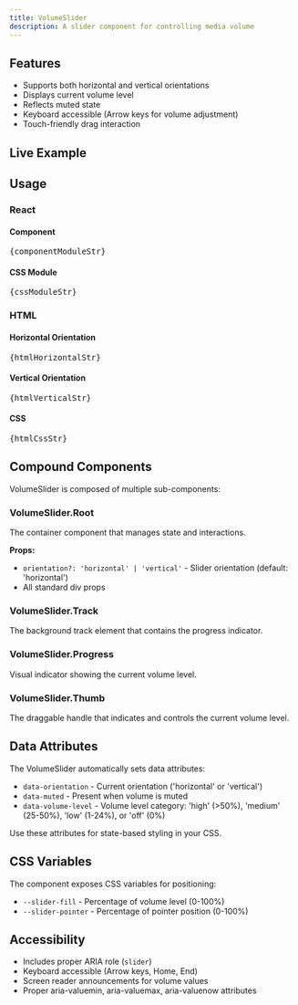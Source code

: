 ```yaml
---
title: VolumeSlider
description: A slider component for controlling media volume
---
```



## Features

- Supports both horizontal and vertical orientations
- Displays current volume level
- Reflects muted state
- Keyboard accessible (Arrow keys for volume adjustment)
- Touch-friendly drag interaction

## Live Example

<VolumeSliderDemo client:load />

## Usage

### React

#### Component
<pre>{componentModuleStr}</pre>

#### CSS Module
<pre>{cssModuleStr}</pre>

### HTML

#### Horizontal Orientation
<pre>{htmlHorizontalStr}</pre>

#### Vertical Orientation
<pre>{htmlVerticalStr}</pre>

#### CSS
<pre>{htmlCssStr}</pre>

## Compound Components

VolumeSlider is composed of multiple sub-components:

### VolumeSlider.Root
The container component that manages state and interactions.

**Props:**
- `orientation?: 'horizontal' | 'vertical'` - Slider orientation (default: 'horizontal')
- All standard div props

### VolumeSlider.Track
The background track element that contains the progress indicator.

### VolumeSlider.Progress
Visual indicator showing the current volume level.

### VolumeSlider.Thumb
The draggable handle that indicates and controls the current volume level.

## Data Attributes

The VolumeSlider automatically sets data attributes:

- `data-orientation` - Current orientation ('horizontal' or 'vertical')
- `data-muted` - Present when volume is muted
- `data-volume-level` - Volume level category: 'high' (>50%), 'medium' (25-50%), 'low' (1-24%), or 'off' (0%)

Use these attributes for state-based styling in your CSS.

## CSS Variables

The component exposes CSS variables for positioning:

- `--slider-fill` - Percentage of volume level (0-100%)
- `--slider-pointer` - Percentage of pointer position (0-100%)

## Accessibility

- Includes proper ARIA role (`slider`)
- Keyboard accessible (Arrow keys, Home, End)
- Screen reader announcements for volume values
- Proper aria-valuemin, aria-valuemax, aria-valuenow attributes
